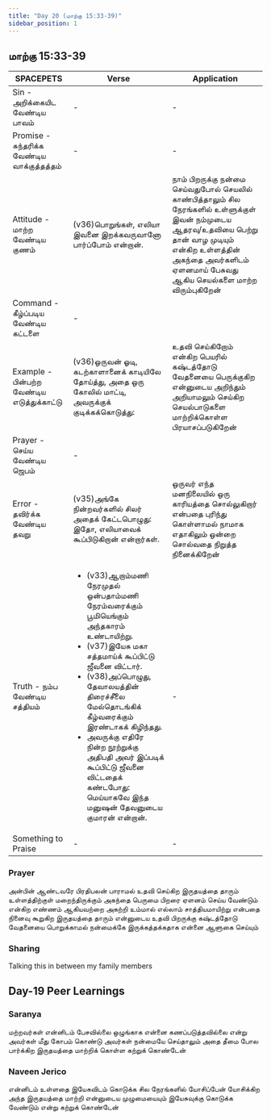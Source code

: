 ```yaml
---
title: "Day 20 (மாற்கு 15:33-39)"
sidebar_position: 1
---
```


## மாற்கு 15:33-39

| SPACEPETS                                   | Verse                                                                                                                                                                                                                                                                                                                                                                                                                   | Application                                                                                                                                                                                                                   |
| ------------------------------------------- | ----------------------------------------------------------------------------------------------------------------------------------------------------------------------------------------------------------------------------------------------------------------------------------------------------------------------------------------------------------------------------------------------------------------------- | ----------------------------------------------------------------------------------------------------------------------------------------------------------------------------------------------------------------------------- |
| Sin - அறிக்கையிட வேண்டிய பாவம்              | -                                                                                                                                                                                                                                                                                                                                                                                                                       | -                                                                                                                                                                                                                             |
| Promise - சுந்தரிக்க வேண்டிய வாக்குத்தத்தம் | -                                                                                                                                                                                                                                                                                                                                                                                                                       | -                                                                                                                                                                                                                             |
| Attitude - மாற்ற வேண்டிய குணம்              | (v36)பொறுங்கள், எலியா இவனை இறக்கவருவானோ பார்ப்போம் என்றான்.                                                                                                                                                                                                                                                                                                                                                             | நாம் பிறருக்கு நன்மை செய்வதுபோல் செயலில் காண்பித்தாலும் சில நேரங்களில் உள்ளுக்குள் இவன் நம்முடைய ஆதரவு/உதவியை பெற்று தான் வாழ முடியும் என்கிற உள்ளத்தின் அகந்தை அவர்களிடம் ஏளனமாய் பேசுவது ஆகிய செயல்களை மாற்ற விரும்புகிறேன் |
| Command - கீழ்ப்படிய வேண்டிய கட்டளை         | -                                                                                                                                                                                                                                                                                                                                                                                                                       |                                                                                                                                                                                                                               |
| Example - பின்பற்ற வேண்டிய எடுத்துக்காட்டு  | (v36)ஒருவன் ஓடி, கடற்காளானைக் காடியிலே தோய்த்து, அதை ஒரு கோலில் மாட்டி, அவருக்குக் குடிக்கக்கொடுத்து:                                                                                                                                                                                                                                                                                                                   | உதவி செய்கிறோம் என்கிற பெயரில் கஷ்டத்தோடு வேதனையை பெருக்குகிற என்னுடைய அறிந்தும் அறியாமலும் செய்கிற செயல்பாடுகளை மாற்றிக்கொள்ள பிரயாசப்படுகிறேன்                                                                              |
| Prayer - செய்ய வேண்டிய ஜெபம்                | -                                                                                                                                                                                                                                                                                                                                                                                                                       |                                                                                                                                                                                                                               |
| Error - தவிர்க்க வேண்டிய தவறு               | (v35)அங்கே நின்றவர்களில் சிலர் அதைக் கேட்டபொழுது: இதோ, எலியாவைக் கூப்பிடுகிறான் என்றார்கள்.                                                                                                                                                                                                                                                                                                                             | ஒருவர் எந்த மனநிலையில் ஒரு காரியத்தை சொல்லுகிறார் என்பதை புரிந்து கொள்ளாமல் நாமாக எதாகிலும் ஒன்றை சொல்வதை நிறுத்த நினைக்கிறேன்                                                                                                |
| Truth - நம்ப வேண்டிய சத்தியம்               | <ul><li>(v33)ஆறாம்மணி நேரமுதல் ஒன்பதாம்மணி நேரம்வரைக்கும் பூமியெங்கும் அந்தகாரம் உண்டாயிற்று.</li><li>(v37)இயேசு மகா சத்தமாய்க் கூப்பிட்டு ஜீவனை விட்டார்.</li><li>(v38)அப்பொழுது, தேவாலயத்தின் திரைச்சீலை மேல்தொடங்கிக் கீழ்வரைக்கும் இரண்டாகக் கிழிந்தது.</li><li>அவருக்கு எதிரே நின்ற நூற்றுக்கு அதிபதி அவர் இப்படிக் கூப்பிட்டு ஜீவனை விட்டதைக் கண்டபோது: மெய்யாகவே இந்த மனுஷன் தேவனுடைய குமாரன் என்றான்.</li></ul> | -                                                                                                                                                                                                                             |
| Something to Praise                         | -                                                                                                                                                                                                                                                                                                                                                                                                                       | -                                                                                                                                                                                                                             |                                                                                                                                                                                                                                                                                                                                                                                                                          |                                                                                                                                                                                                                               |

### Prayer
அன்பின் ஆண்டவரே பிரதிபலன் பாராமல் உதவி செய்கிற இருதயத்தை தாரும் உள்ளத்திற்குள் மறைந்திருக்கும் அகந்தை பெருமை பிறரை ஏளனம் செய்ய வேண்டும் என்கிற எண்ணம் ஆகியவற்றை அகற்றி உம்மால் எல்லாம் சாத்தியமாயிற்று என்பதை நினைவு கூறுகிற இருதயத்தை தாரும் என்னுடைய உதவி பிறருக்கு கஷ்டத்தோடு வேதனையை பொறுக்காமல் நன்மைக்கே இருக்கத்தக்கதாக என்னை ஆளுகை செய்யும்

### Sharing
Talking this in between my family members

## Day-19 Peer Learnings
### Saranya
மற்றவர்கள் என்னிடம் பேசவில்லை ஒழுங்காக என்னை கணப்படுத்தவில்லை என்று அவர்கள் மீது கோபம் கொண்டு அவர்கள் நன்மையே செய்தாலும் அதை தீமை போல பார்க்கிற இருதயத்தை மாற்றிக் கொள்ள கற்றுக் கொண்டேன்

### Naveen Jerico
என்னிடம் உள்ளதை இயேசுவிடம் கொடுக்க சில நேரங்களில் யோசிப்பேன் யோசிக்கிற அந்த இருதயத்தை மாற்றி என்னுடைய முழுமையையும் இயேசுவுக்கு கொடுக்க வேண்டும் என்று கற்றுக் கொண்டேன்

